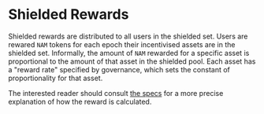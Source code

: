 # Shielded Rewards

Shielded rewards are distributed to all users in the shielded set. Users are rewared `NAM` tokens for each epoch their incentivised assets are in the shielded set. Informally, the amount of `NAM` rewarded for a specific asset is proportional to the amount of that asset in the shielded pool. Each asset has a "reward rate" specified by governance, which sets the constant of proportionality for that asset. 

The interested reader should consult [the specs](https://specs.namada.net/economics/proof-of-stake) for a more precise explanation of how the reward is calculated.